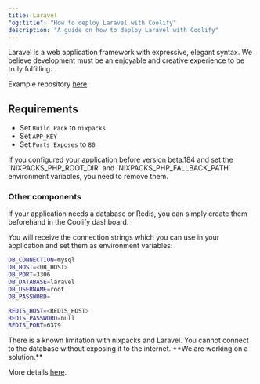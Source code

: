 ```yaml
---
title: Laravel
"og:title": "How to deploy Laravel with Coolify"
description: "A guide on how to deploy Laravel with Coolify"
---
```


Laravel is a web application framework with expressive, elegant syntax. We believe development must be an enjoyable and creative experience to be truly fulfilling.

Example repository [here](https://github.com/coollabsio/coolify-examples/tree/main/laravel).

## Requirements

- Set `Build Pack` to `nixpacks`
- Set `APP_KEY`
- Set `Ports Exposes` to `80`

<Tip>
  If you configured your application before version beta.184 and set the
  `NIXPACKS_PHP_ROOT_DIR` and `NIXPACKS_PHP_FALLBACK_PATH` environment
  variables, you need to remove them.
</Tip>

### Other components

If your application needs a database or Redis, you can simply create them beforehand in the Coolify dashboard.

You will receive the connection strings which you can use in your application and set them as environment variables:

```bash
DB_CONNECTION=mysql
DB_HOST=<DB_HOST>
DB_PORT=3306
DB_DATABASE=laravel
DB_USERNAME=root
DB_PASSWORD=

REDIS_HOST=<REDIS_HOST>
REDIS_PASSWORD=null
REDIS_PORT=6379
```

<Warning>
There is a known limitation with nixpacks and Laravel. You cannot connect to the database without exposing it to the internet. **We are working on a solution.**

More details [here](https://coolify.io/docs/knowledge-base/faq#database).

</Warning>
